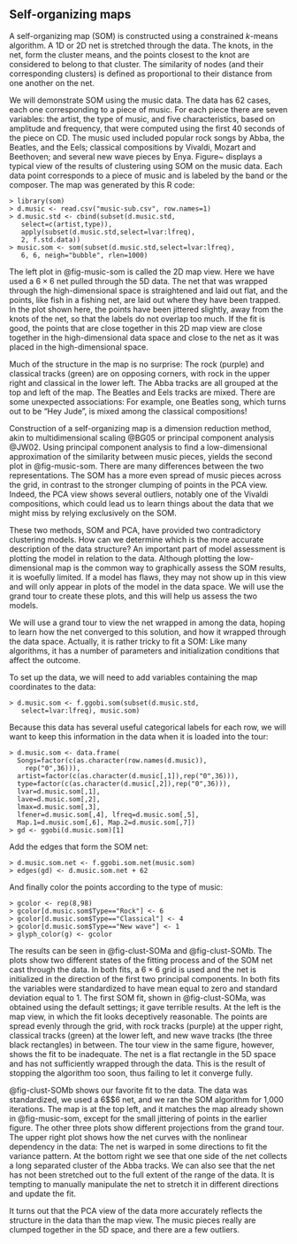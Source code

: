 ## Self-organizing maps {#sec-som}
\index{cluster analysis!self-organizing maps (SOM)}

A self-organizing map (SOM) \cite{Ko01} is constructed using a constrained $k$-means algorithm. A 1D or 2D net is stretched through the data. The knots, in the net, form the cluster means, and the points closest to the knot are considered to belong to that cluster.
The similarity of nodes (and their corresponding clusters) is defined as proportional to their distance from one another on the net.

We will demonstrate SOM using the music data. The data has 62 cases, each one corresponding to a piece of music.  For each piece there are seven variables: the artist, the type of music, and five characteristics, based on amplitude and frequency, that were computed using the first 40 seconds of the piece on CD.  The music used included popular rock songs by Abba, the Beatles, and the Eels; classical compositions by Vivaldi, Mozart and Beethoven; and several new wave pieces by Enya. Figure~\ref{music-som} displays a typical view of the results of clustering using SOM on the music data. Each data point corresponds to a piece of music and is labeled by the band or the composer. The map was generated by this R code:

```
> library(som)
> d.music <- read.csv("music-sub.csv", row.names=1)
> d.music.std <- cbind(subset(d.music.std,
   select=c(artist,type)),
   apply(subset(d.music.std,select=lvar:lfreq), 
   2, f.std.data))
> music.som <- som(subset(d.music.std,select=lvar:lfreq), 
   6, 6, neigh="bubble", rlen=1000)
```

The left plot in @fig-music-som is called the 2D map
view. Here we have used a $6\times 6$ net pulled through the 5D data. The net that was wrapped through the high-dimensional space is straightened and laid out flat, and the points, like fish in a fishing net, are laid out where they have been trapped. In the plot shown here, the points have been jittered slightly, away from the knots of the net, so that the labels do not overlap too much. If the fit is good, the points that are close together in this 2D map view are close
together in the high-dimensional data space and close to the net as it was placed in the high-dimensional space.

Much of the structure in the map is no surprise: The rock (purple) and classical tracks (green) are on opposing corners, with rock in the upper right and classical in the lower left. The Abba tracks are all
grouped at the top and left of the map. The Beatles and Eels tracks are mixed. There are some unexpected associations: For example, one Beatles song, which turns out to be "Hey Jude", is mixed among the
classical compositions!

<!--
% Figure 8
\begin{figure*}[htbp]
\centerline{
  {\includegraphics[width=2.4in]{chap-clust/music-som.pdf}}
  {\includegraphics[width=2.4in]{chap-clust/music-pca.pdf}}
}
\caption[Comparison of clustering music tracks using a self-organizing
map versus principal components]{Comparison of clustering music
tracks using a self-organizing map versus principal components.
The data was clustered using a self-organizing map, as shown in a 2D
map view.  (When tracks clustered at a node, jittering was used to
spread the labels.)  Compare with the scatterplot of the first two
principal components.}
\label{music-som}
\end{figure*}
-->

Construction of a self-organizing map is a dimension reduction method, akin to multidimensional scaling @BG05 or principal component analysis @JW02. Using principal component analysis to find a low-dimensional approximation of the similarity between music pieces,
yields the second plot in @fig-music-som. There are many differences between the two representations. The SOM has a more even spread of music pieces across the grid, in contrast to the stronger clumping of points in the PCA view.  Indeed, the PCA view shows several outliers, notably one of the Vivaldi compositions, which could lead us to learn things about the data that we might miss by relying exclusively on the SOM.
\index{outliers}
\index{principal component analysis}
\index{multidimensional scaling (MDS)}

These two methods, SOM and PCA, have provided two contradictory clustering models.  How can we determine which is the more accurate description of the data structure?  An important part of model assessment is plotting the model in relation to the data.  Although
plotting the low-dimensional map is the common way to graphically assess the SOM results, it is woefully limited.  If a model has flaws, they may not show up in this view and will only appear in plots of
the model in the data space.  We will use the grand tour to create these plots, and this will help us assess the two models.

We will use a grand tour to view the net wrapped in among the data, hoping to learn how the net converged to this solution, and how it wrapped through the data space.  Actually, it is rather tricky to fit
a SOM: Like many algorithms, it has a number of parameters and initialization conditions that affect the outcome. 

To set up the data, we will need to add variables containing the map coordinates to the data:

```
> d.music.som <- f.ggobi.som(subset(d.music.std,
   select=lvar:lfreq), music.som)
```

\noindent Because this data has several useful categorical  labels for each row, we will want to keep this information in the data when it is loaded into the tour:

```
> d.music.som <- data.frame(
  Songs=factor(c(as.character(row.names(d.music)),
    rep("0",36))),
  artist=factor(c(as.character(d.music[,1]),rep("0",36))),
  type=factor(c(as.character(d.music[,2]),rep("0",36))),
  lvar=d.music.som[,1], 
  lave=d.music.som[,2], 
  lmax=d.music.som[,3],
  lfener=d.music.som[,4], lfreq=d.music.som[,5],
  Map.1=d.music.som[,6], Map.2=d.music.som[,7])
> gd <- ggobi(d.music.som)[1]
```

\noindent Add the edges that form the SOM net:

```
> d.music.som.net <- f.ggobi.som.net(music.som)
> edges(gd) <- d.music.som.net + 62
```

\noindent And finally color the points according to the type of music:

```
> gcolor <- rep(8,98)
> gcolor[d.music.som$Type=="Rock"] <- 6
> gcolor[d.music.som$Type=="Classical"] <- 4
> gcolor[d.music.som$Type=="New wave"] <- 1
> glyph_color(g) <- gcolor
```

The results can be seen in @fig-clust-SOMa and
@fig-clust-SOMb. The plots show two different states of the fitting process and of the SOM net cast through the data. In both fits, a $6\times 6$ grid is used and the net is initialized in the direction of the first two principal components. In both fits the variables were
standardized to have mean equal to zero and standard deviation equal to 1. The first SOM fit, shown in @fig-clust-SOMa, was obtained using the default settings; it gave terrible results.  At the left is the
map view, in which the fit looks deceptively reasonable.  The points are spread evenly through the grid, with rock tracks (purple) at the
upper right, classical tracks (green) at the lower left, and new wave tracks (the three black rectangles) in between.  The tour view in the same figure, however, shows the fit to be inadequate.  The net is a flat rectangle in the 5D space and has not sufficiently wrapped through the data. This is the result of stopping the algorithm too soon, thus failing to let it converge fully.

<!--
% Figure 9
\begin{figure*}[thbp]
\centerline{{\includegraphics[width=2in]{chap-clust/music-SOM1a-bad.pdf}}
 {\includegraphics[width=2in]{chap-clust/music-SOM1b-bad.pdf}}}
\caption[Unsuccessful SOM fit]{Unsuccessful SOM fit shown in a 2D map
view and a tour projection.  Although the fit looks good in the map
view, the view of the fit in the 5D data space shows that the net has
not sufficiently wrapped into the data: The algorithm has not
converged fully.}
\label{clust-SOMa}
\end{figure*}

% Figure 10
\begin{figure*}[bhtp]
\centerline{{\includegraphics[width=2in]{chap-clust/music-SOM2f.pdf}}
 {\includegraphics[width=2in]{chap-clust/music-SOM2b.pdf}}}
\smallskip
\centerline{{\includegraphics[width=2in]{chap-clust/music-SOM2d.pdf}}
 {\includegraphics[width=2in]{chap-clust/music-SOM2e.pdf}}}
\caption[Successful SOM fit]{Successful SOM fit shown in a 2D map
view and tour projections.  Here we see a more successful SOM fit,
using standardized data.  The net wraps through the nonlinear
dependencies in the data, but some outliers remain.  }
\label{clust-SOMb}
\end{figure*}
-->

@fig-clust-SOMb shows our favorite fit to the data. The data was standardized, we used a 6$\times$6 net, and we ran the SOM algorithm for 1,000 iterations. The map is at the top left, and it matches the map already shown in @fig-music-som, except for the small jittering of points in the earlier figure. The other three plots show different projections from the grand tour.  The upper right plot shows how the net curves with the nonlinear dependency in the data: The net is warped in some directions to fit the variance pattern.  At the
bottom right we see that one side of the net collects a long separated cluster of the Abba tracks. We can also see that the net has not been stretched out to the full extent of the range of the data. It is tempting to manually manipulate the net to stretch it in different directions and update the fit.

It turns out that the PCA view of the data more accurately reflects the structure in the data than the map view.  The music pieces really are clumped together in the 5D space, and there are a few outliers.
\index{outliers}

